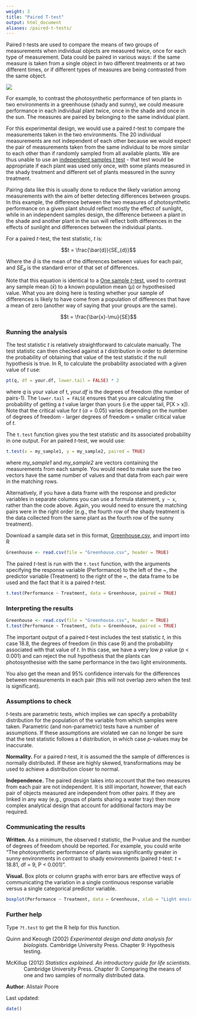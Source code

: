 ```yaml
---
weight: 3
title: "Paired T-test"
output: html_document
aliases: /paired-t-tests/
---
```


Paired *t*-tests are used to compare the means of two groups of measurements when individual objects are measured twice, once for each type of measurement. Data could be paired in various ways: if the same measure is taken from a single object in two different treatments or at two different times, or if different types of measures are being contrasted from the same object.

![](Paired_t_test_image.jpg)

For example, to contrast the photosynthetic performance of ten plants in two environments in a greenhouse (shady and sunny), we could measure performance in each individual plant twice, once in the shade and once in the sun. The measures are paired by belonging to the same individual plant.

For this experimental design, we would use a paired *t*-test to compare the measurements taken in the two environments. The 20 individual measurements are not independent of each other because we would expect the pair of measurements taken from the same individual to be more similar to each other than if randomly sampled from all available plants. We are thus unable to use an [independent samples *t* test](/statistics/t-test/two-sample-t-test/) - that test would be appropriate if each plant was used only once, with some plants measured in the shady treatment and different set of plants measured in the sunny treatment.

Pairing data like this is usually done to reduce the likely variation among measurements with the aim of better detecting differences between groups. In this example, the difference between the two measures of photosynthetic performance on a given plant should reflect mostly the effect of sunlight, while in an independent samples design, the difference between a plant in the shade and another plant in the sun will reflect both differences in the effects of sunlight and differences between the individual plants.

For a paired *t*-test, the test statistic, *t* is:

$$t = \frac{\bar{d}}{SE_{d}}$$

Where the $\bar{d}$ is the mean of the differences between values for each pair, and *SE<sub>d</sub>* is the standard error of that set of differences.

Note that this equation is identical to a [One sample *t*-test](/statistics/t-test/one-sample-t-test/), used to contrast any sample mean ($\bar{x}$) to a known population mean ($\mu$) or hypothesised value. What you are doing here is testing whether your sample of differences is likely to have come from a population of differences that have a mean of zero (another way of saying that your groups are the same).

$$t = \frac{\bar{x}-\mu}{SE}$$
  

### Running the analysis
 
The test statistic *t* is relatively straightforward to calculate manually. The test statistic can then checked against a *t* distribution in order to determine the probability of obtaining that value of the test statistic if the null hypothesis is true. In R, to calculate the probability associated with a given value of *t* use:

```r
pt(q, df = your.df, lower.tail = FALSE) * 2
```

where *q* is your value of t, *your.df* is the degrees of freedom (the number of pairs-1). The `lower.tail = FALSE` ensures that you are calculating the probability of getting a *t* value larger than yours (i.e the upper tail, P[X > x]). Note that the critical value for *t* ($\alpha = 0.05$) varies depending on the number of degrees of freedom - larger degrees of freedom = smaller critical value of *t*.

The `t.test` function gives you the test statistic and its associated probability in one output. For an paired *t*-test, we would use: 

```r
t.test(x = my_sample1, y = my_sample2, paired = TRUE)
```

where *my_sample1* and *my_sample2* are vectors containing the measurements from each sample. You would need to make sure the two vectors have the same number of values and that data from each pair were in the matching rows.

Alternatively, if you have a data frame with the response and predictor variables in separate columns you can use a formula statement, `y ~ x`, rather than the code above. Again, you would need to ensure the matching pairs were in the right order (e.g., the fourth row of the shady treatment is the data collected from the same plant as the fourth row of the sunny treatment).

Download a sample data set in this format, [Greenhouse.csv](/datasets/Greenhouse.csv/), and import into R

```r
Greenhouse <- read.csv(file = "Greenhouse.csv", header = TRUE)
```

The paired *t*-test is run with the `t.test` function, with the arguments specifying the response variable (Performance) to the left of the ~, the predictor variable (Treatment) to the right of the ~, the data frame to be used and the fact that it is a paired *t*-test.

```r
t.test(Performance ~ Treatment, data = Greenhouse, paired = TRUE)
```
  

### Interpreting the results
 

```r
Greenhouse <- read.csv(file = "Greenhouse.csv", header = TRUE)
t.test(Performance ~ Treatment, data = Greenhouse, paired = TRUE)
```

The important output of a paired *t*-test includes the test statistic *t*, in this case 18.8, the degrees of freedom (in this case 9) and the probability associated with that value of *t*. In this case, we have a very low *p* value (*p* < 0.001) and can reject the null hypothesis that the plants can photosynthesise with the same performance in the two light environments.

You also get the mean and 95% confidence intervals for the differences between measurements in each pair (this will not overlap zero when the test is significant).
  

### Assumptions to check       
 
*t*-tests are parametric tests, which implies we can specify a probability distribution for the population of the variable from which samples were taken. Parametric (and non-parametric) tests have a number of assumptions. If these assumptions are violated we can no longer be sure that the test statistic follows a *t* distribution, in which case *p*-values may be inaccurate.   

**Normality.** For a paired *t*-test, it is assumed the the sample of differences is normally distributed. If these are highly skewed, transformations may be used to achieve a distribution closer to normal. 

**Independence.** The paired design takes into account that the two measures from each pair are not independent. It is still important, however, that each pair of objects measured are independent from other pairs. If they are linked in any way (e.g., groups of plants sharing a water tray) then more complex analytical design that account for additional factors may be required.
  

### Communicating the results
 
**Written.** As a minimum, the observed *t* statistic, the P-value and the number of degrees of freedom should be reported. For example, you could write "The photosynthetic performance of plants was significantly greater in sunny environments in contrast to shady environments (paired *t*-test: *t* = 18.81, df = 9, P < 0.001)". 

**Visual.** Box plots or column graphs with error bars are effective ways of communicating the variation in a single continuous response variable versus a single categorical predictor variable.

```r
boxplot(Performance ~ Treatment, data = Greenhouse, xlab = "Light environment", ylab = "Photosynthetic performance (FvFm)")
```
  

### Further help
 
Type `?t.test` to get the R help for this function. 

<p style="margin-left:.5in;text-indent:-.5in">Quinn and Keough (2002) *Experimental design and data analysis for biologists*. Cambridge University Press. Chapter 9: Hypothesis testing.</p>

<p style="margin-left:.5in;text-indent:-.5in">McKillup (2012) *Statistics explained. An introductory guide for life scientists.* Cambridge University Press. Chapter 9: Comparing the means of one and two samples of normally distributed data.</p>
  

**Author**: Alistair Poore
 
Last updated:
```r
date()
```

